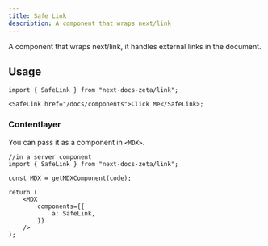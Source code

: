 ```yaml
---
title: Safe Link
description: A component that wraps next/link
---
```


A component that wraps next/link, it handles external links in the document.

## Usage

```tsx
import { SafeLink } from "next-docs-zeta/link";

<SafeLink href="/docs/components">Click Me</SafeLink>;
```

### Contentlayer

You can pass it as a component in `<MDX>`.

```tsx
//in a server component
import { SafeLink } from "next-docs-zeta/link";

const MDX = getMDXComponent(code);

return (
    <MDX
        components={{
            a: SafeLink,
        }}
    />
);
```
